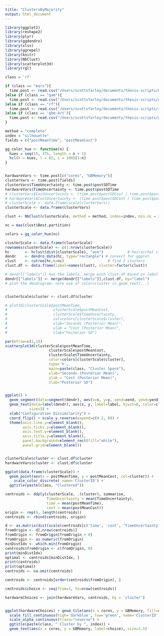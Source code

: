 ```yaml
---
title: "ClustersByMajority"
output: html_document
---
```


```r

library(ggplot2)
library(reshape2)
library(plyr)
library(ggdendro)
library(xlsx)
library(ggrepel)
library(knitr)
library(NbClust)
library(scatterplot3d)
library(rgl)
```



```r
class = 'rf'

if (class == "mars"){
  time.post <- read.csv("/Users/scottsfarley/documents/thesis-scripts/mars.csv", 1)
}else if (class == "gam"){
  time.post <- read.csv("/Users/scottsfarley/documents/thesis-scripts/gam.csv", 1)
}else if (class == "rf"){
  time.post <- read.csv("/Users/scottsfarley/documents/thesis-scripts/rf.csv", 1)
}else if (class == 'gbm-brt'){
  time.post <- read.csv("/Users/scottsfarley/documents/thesis-scripts/gbm-brt.csv", 1)
}

method = "complete"
index = "silhouette"
fields = c("postMeanTime", "postMeanCost")

gg_color_hue <- function(n) {
  hues = seq(15, 375, length = n + 1)
  hcl(h = hues, l = 65, c = 100)[1:n]
}


hardwareVars <- time.post[c("cores", "GBMemory")]
clusterVars <- time.post[fields]
clusterVars$TimeUncertainty <- time.post$postSDTime
hardwareVars$TimeUncertainty <- time.post$postSDTime 
# clusterVars$CostUncertainty <- (time.post$postSDCost / time.post$postMeanCost) * 100
# hardwareVars$CostUncertainty <- (time.post$postSDCost / time.post$postMeanCost) * 100
# clusterScale <- data.frame(scale(clusterVars))
clusterScale <- data.frame(clusterVars)

clust <- NbClust(clusterScale, method = method, index=index, min.nc = 3)

nc = max(clust$Best.partition)

colors = gg_color_hue(nc)

clusterScale <- data.frame(clusterScale)
rownames(clusterScale) <- c(1:nrow(clusterScale))
hc       <- hclust(dist(clusterScale), "ave")           # heirarchal clustering
dendr    <- dendro_data(hc, type="rectangle") # convert for ggplot
clust    <- cutree(hc,k=nc)                    # find 2 clusters
clust.df <- data.frame(label=names(clust), cluster=factor(clust))

# dendr[["labels"]] has the labels, merge with clust.df based on label column
dendr[["labels"]] <- merge(dendr[["labels"]],clust.df, by="label")
# plot the dendrogram; note use of color=cluster in geom_text(...)


clusterScale$cluster <- clust.df$cluster

# plot3d(clusterScale$postMeanTime,
#                     clusterScale$postMeanCost,
#                     clusterScale$TimeUncertainty,
#                     col=colors[clusterScale$cluster],
#                     xlab="Seconds (Posterior Mean)",
#                     ylab = "Cost (Posterior Mean)",
#                     zlab="Posterior SD")

par(mfrow=c(1,1))
scatterplot3d(clusterScale$postMeanTime,
                    clusterScale$postMeanCost,
                    clusterScale$TimeUncertainty,
                    color=colors[clusterScale$cluster],
                    type='h',
                    main=paste(class, "Cluster Space"),
                    xlab="Seconds (Posterior Mean)",
                    ylab = "Cost (Posterior Mean)",
                    zlab="Posterior SD")


ggplot() + 
  geom_segment(data=segment(dendr), aes(x=x, y=y, xend=xend, yend=yend)) + 
  geom_text(data=label(dendr), aes(x, y, label=label, hjust=0, color=cluster), 
           size=3) +
  xlab("Configuration Dissimilarity") +
  coord_flip() + scale_y_reverse(expand=c(0.2, 0)) + 
  theme(axis.line.y=element_blank(),
        axis.ticks.y=element_blank(),
        axis.text.y=element_blank(),
        axis.title.y=element_blank(),
        panel.background=element_rect(fill="white"),
        panel.grid=element_blank())


clusterScale$cluster <- clust.df$cluster
hardwareVars$cluster <- clust.df$cluster

ggplot(data.frame(clusterScale)) + 
  geom_point(aes(x = postMeanTime, y = postMeanCost, col=cluster)) +
    scale_color_discrete( name='ClusterID') +
  ggtitle(paste(class, "Clustered"))

centroids <- ddply(clusterScale, .(cluster), summarise, 
                   TimeUncertainty = mean(TimeUncertainty),
                   time = mean(postMeanTime),
                   cost = mean(postMeanCost))
origin <- rep(0, length(centroids))
centroids <- rbind(centroids, origin)

d <- as.matrix(dist(scale(centroids[c('time', 'cost', "TimeUncertainty")])))
fromOrigin <- d[,nrow(centroids)]
fromOrigin <- fromOrigin[fromOrigin > 0]
fromOrigin <- as.numeric(fromOrigin)
minDistIdx <- which.min(fromOrigin)
centroids$fromOrigin <- c(fromOrigin, 0)
print(minDistIdx)
optimal <- centroids[minDistIdx, ]
print(centroids)
print(optimal)
centroids <- na.omit(centroids)

centroids <- centroids[order(centroids$fromOrigin), ]

centroids$choice <- seq(from=1, to=nrow(centroids))

hardwareChoices <- join(hardwareVars, centroids, by = 'cluster') 


ggplot(hardwareChoices) + geom_tile(aes(x = cores, y = GBMemory, fill=choice)) +
  scale_fill_continuous(high='darkblue', low='green', name='ClusterID') +
  scale_alpha_continuous(trans="reverse") +
  ggtitle(paste(class, " Cluster by ", index)) +
  geom_text(aes(x = cores, y = GBMemory, label=choice), size=3.5)
```

